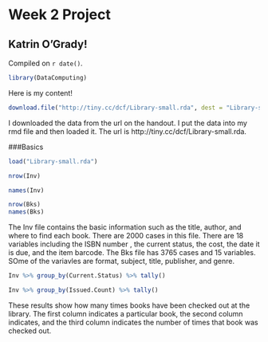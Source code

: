 # Week 2 Project

## Katrin O'Grady!

<!-- leave this material as is -->
Compiled on `r date()`.

```r
library(DataComputing)
```
<!-- put your content after this line -->

Here is my content!
```r
download.file("http://tiny.cc/dcf/Library-small.rda", dest = "Library-small.rda")
```


I downloaded the data from the url on the handout. I put the data into my rmd file and then loaded it. The url is http://tiny.cc/dcf/Library-small.rda. 

###Basics 
```r
load("Library-small.rda")
```

```r
nrow(Inv)
```

```r
names(Inv)
```

```r
nrow(Bks)
names(Bks)

```
The Inv file contains the basic information such as the title, author, and where to find each book. There are 2000 cases in this file. There are 18 variables including the ISBN number , the current status, the cost, the date it is due, and the item barcode. The Bks file has 3765 cases and 15 variables. SOme of the variavles are format, subject, title, publisher, and genre. 
```r
Inv %>% group_by(Current.Status) %>% tally()

```

```r
Inv %>% group_by(Issued.Count) %>% tally()

```

These results show how many times books have been checked out at the library. The first column indicates a particular book, the second column indicates, and the third column indicates the number of times that book was checked out. 
